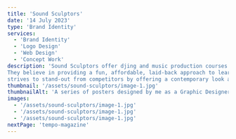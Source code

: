 ```yaml
---
title: 'Sound Sculptors'
date: '14 July 2023'
type: 'Brand Identity'
services:
  - 'Brand Identity'
  - 'Logo Design'
  - 'Web Design'
  - 'Concept Work'
description: 'Sound Sculptors offer djing and music production courses for everybody.
They believe in providing a fun, affordable, laid-back approach to learning. The brand
strives to stand-out from competitors by offering a contemporary look and experience.'
thumbnail: '/assets/sound-sculptors/image-1.jpg'
thumbnailAlt: 'A series of posters designed by me as a Graphic Designer for a school of music'
images:
  - '/assets/sound-sculptors/image-1.jpg'
  - '/assets/sound-sculptors/image-1.jpg'
  - '/assets/sound-sculptors/image-1.jpg'
nextPage: 'tempo-magazine'
---
```


<Row
  leftImage="/assets/sound-sculptors/image-2.jpg"
  rightImage="/assets/sound-sculptors/image-3.jpg"
/>

<Row fullImage="/assets/sound-sculptors/image-5.png" />
<Row fullImage="/assets/sound-sculptors/image.jpg" />

